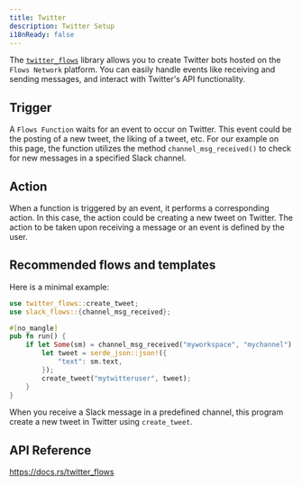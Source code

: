 ```yaml
---
title: Twitter
description: Twitter Setup
i18nReady: false
---
```


The [`twitter_flows`](https://docs.rs/twitter_flows) library allows you to create Twitter bots hosted on the `Flows Network` platform. You can easily handle events like receiving and sending messages, and interact with Twitter's API functionality.


## Trigger

A `Flows Function` waits for an event to occur on Twitter. This event could be the posting of a new tweet, the liking of a tweet, etc. For our example on this page, the function utilizes the method `channel_msg_received()` to check for new messages in a specified Slack channel.


## Action

When a function is triggered by an event, it performs a corresponding action. In this case, the action could be creating a new tweet on Twitter. The action to be taken upon receiving a message or an event is defined by the user.


## Recommended flows and templates

Here is a minimal example:

```rust
use twitter_flows::create_tweet;
use slack_flows::{channel_msg_received};

#[no_mangle]
pub fn run() {
    if let Some(sm) = channel_msg_received("myworkspace", "mychannel") {
        let tweet = serde_json::json!({
            "text": sm.text,
        });
        create_tweet("mytwitteruser", tweet);
    }
}
```


When you receive a Slack message in a predefined channel, this program create a new tweet in Twitter using `create_tweet`.

## API Reference

https://docs.rs/twitter_flows